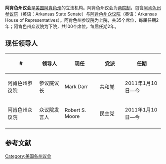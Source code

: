 {{Infobox legislature
 | name              = 阿肯色州议会
 | coa_pic           = 
 | session_room      = 
 | house_type        =  两院制
 | houses            = [[阿肯色州参议院|阿肯色州参议院]] <br />[[阿肯色州众议院|阿肯色州众议院]]
 | term_limits       = 
 | new_session       = 
 | leader1_type      = 参议院议长
 | leader1           = [[Mark_Darr|Mark Darr]]
 | party1            = ([[共和黨_(美國)|共和党]])
 | election1         = 2011年1月10日
 | leader2_type      = 众议院发言人
 | leader2           = [[Robert_S._Moore|Robert S. Moore]]
 | party2            = ([[民主黨_(美國)|民主党]])
 | election2         = 2011年1月10日
 | authority         = 
 | members           = 35（参）100（众）
 | last_election1    = 
 | next_election1    = 
 | redistricting     = 
 | political_groups1 = 
 | meeting_place     = 
 | website           = [http://www.legislature.state.al.us Alabama State Legislature]
}}
'''阿肯色州议会'''是[[美国|美国]][[阿肯色州|阿肯色州]]的立法机构。阿肯色州议会为[[两院制|两院制]]，包含[[阿肯色州参议院|阿肯色州参议院]]（英语：Arkansas State Senate）与[[阿肯色州众议院|阿肯色州众议院]]（英语：Arkansas House of Representatives）。阿肯色州参议院为上院，共35个席位，每届任期2年；阿肯色州众议院为下院，共100个席位，每届任期2年。

==现任领导人==
{| class="wikitable sortable" style="text-align: center;"
|-
! width="120" | #
! width="90"| 领导人
! width="120"| 现任
! width="90"| 党派
! width="140"| 任期
|- 
| 阿肯色州参议院 || 参议院议长 || Mark Darr || 共和党 || 2011年1月10日—今
|- 
| 阿肯色州众议院 || 众议院发言人 || Robert S. Moore || 民主党 || 2011年1月10日—今
|- 
|}

==参考文献==
{{reflist|colwidth=30em}}
{{美国立法机构}}
[[Category:美国各州议会|Category:美国各州议会]]